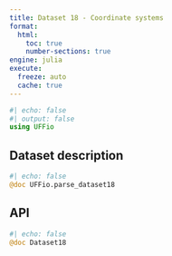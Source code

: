```yaml
---
title: Dataset 18 - Coordinate systems
format:
  html:
    toc: true
    number-sections: true
engine: julia
execute:
  freeze: auto
  cache: true
---
```


```julia
#| echo: false
#| output: false
using UFFio
```

## Dataset description

```julia
#| echo: false
@doc UFFio.parse_dataset18
```

## API

::: {.api}
```julia
#| echo: false
@doc Dataset18
```
:::